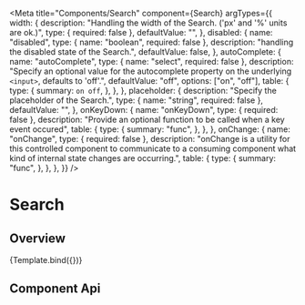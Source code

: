 
<Meta
  title="Components/Search"
  component={Search}
  argTypes={{
    width: {
      description:
        "Handling the width of the Search. ('px' and '%' units are ok.)",
      type: { required: false },
      defaultValue: "",
    },
    disabled: {
      name: "disabled",
      type: { name: "boolean", required: false },
      description: "handling the disabled state of the Search.",
      defaultValue: false,
    },
    autoComplete: {
      name: "autoComplete",
      type: { name: "select", required: false },
      description:
        "Specify an optional value for the autocomplete property on the underlying `<input>`, defaults to 'off'.",
      defaultValue: "off",
      options: ["on", "off"],
      table: {
        type: {
          summary: `on off`,
        },
      },
    },
    placeholder: {
      description: "Specify the placeholder of the Search.",
      type: { name: "string", required: false },
      defaultValue: "",
    },
    onKeyDown: {
      name: "onKeyDown",
      type: { required: false },
      description:
        "Provide an optional function to be called when a key event occured",
      table: {
        type: {
          summary: "func",
        },
      },
    },
    onChange: {
      name: "onChange",
      type: { required: false },
      description:
        "onChange is a utility for this controlled component to communicate to a consuming component what kind of internal state changes are occurring.",
      table: {
        type: {
          summary: "func",
        },
      },
    },
  }}
/>

# Search

## Overview


<Canvas>
  <Story name="Default">{Template.bind({})}</Story>
</Canvas>

## Component Api

<ArgsTable story="Default" />
